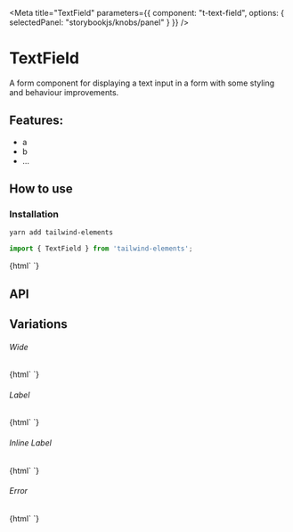 

<Meta 
  title="TextField"
  parameters={{
    component: "t-text-field",
    options: { selectedPanel: "storybookjs/knobs/panel" }
  }}
/>

# TextField

A form component for displaying a text input in a form with some styling and behaviour improvements.

## Features:

- a
- b
- ...

## How to use

### Installation

```bash
yarn add tailwind-elements
```

```js
import { TextField } from 'tailwind-elements';
```

<Preview withToolbar>
  <Story name="Simple">
    {html`
      <t-text-field id="simple"></t-text-field>
    `}
  </Story>
</Preview>

## API

<Props of="t-text-field" />

## Variations

###### Wide

<Story name="Wide">
  {html`
    <t-text-field id="wide" wide></t-text-field>
  `}
</Story>

###### Label

<Story name="Label">
  {html`
    <t-text-field id="label" label="Name"></t-text-field>
  `}
</Story>

###### Inline Label

<Story name="Inline Label">
  {html`
    <t-text-field id="inline-label" label="Name" inline></t-text-field>
  `}
</Story>

###### Error

<Story name="Error">
  {html`
    <t-text-field id="error" label="Name" error></t-text-field>
  `}
</Story>